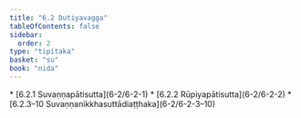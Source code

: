 ```yaml
---
title: "6.2 Dutiyavagga"
tableOfContents: false
sidebar:
  order: 2
type: "tipitaka"
basket: "su"
book: "nida"
---
```



<DynamicBreadcrumb />



<TableOfContents book="nida" section="6.2">
* [6.2.1 Suvaṇṇapātisutta](6-2/6-2-1)
* [6.2.2 Rūpiyapātisutta](6-2/6-2-2)
* [6.2.3–10 Suvaṇṇanikkhasuttādiaṭṭhaka](6-2/6-2-3–10)
</TableOfContents>